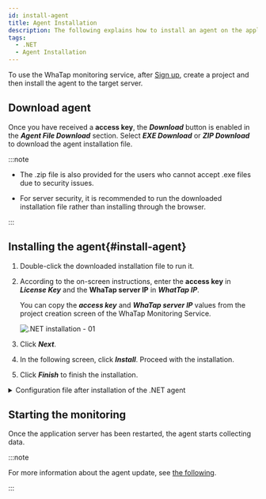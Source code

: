 ```yaml
---
id: install-agent
title: Agent Installation
description: The following explains how to install an agent on the application server in the .NET environment.
tags:
  - .NET
  - Agent Installation
---
```



To use the WhaTap monitoring service, after [Sign up](https://www.whatap.io/en/signup/), create a project and then install the agent to the target server.


<Createprojectv2 />


<Accesskeyv2 /> 

## Download agent

Once you have received a **access key**, the **_Download_** button is enabled in the **_Agent File Download_** section. Select **_EXE Download_** or **_ZIP Download_** to download the agent installation file.

:::note

- The .zip file is also provided for the users who cannot accept .exe files due to security issues.

- For server security, it is recommended to run the downloaded installation file rather than installing through the browser.

:::

## Installing the agent{#install-agent}

1. Double-click the downloaded installation file to run it.

2. According to the on-screen instructions, enter the **access key** in **_License Key_** and the **WhaTap server IP** in **_WhatTap IP_**.

   You can copy the **_access key_** and **_WhaTap server IP_** values from the project creation screen of the WhaTap Monitoring Service.

   ![.NET installation - 01](https://img.whatap.io/media/agent_dotnet/install/agent_install_02.png)

3. Click **_Next_**.

4. In the following screen, click **_Install_**. Proceed with the installation.

5. Click **_Finish_** to finish the installation.

<details>
<summary>Configuration file after installation of the .NET agent</summary>

It consists of a tracer to collect monitoring data and agents to transfer the collected data to the server.

- _WhaTap.ClrProfiler.dll_: .NET CLR profiler. It is connected to the .NET tracing API.

- _WhaTap.Trace.dll_: It processes the data passed by the profiler and sends it to the agent.

- _whatap_dotnet.exe_: This program transfers the data passed from the agent or tracer to the collection server.

- _whatap.conf_: Configuration file for the agent environment

</details>

## Starting the monitoring

Once the application server has been restarted, the agent starts collecting data.

:::note

For more information about the agent update, see [the following](agent-manage).

:::
